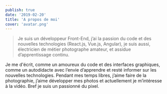 ```yaml
---
publish: true
date: '2019-02-20'
title: 'A propos de moi'
cover: 'avatar.png'
---
```


> Je suis un développeur Front-End, j’ai la passion du code et des nouvelles technologies (React.js, Vue.js, Angular), je suis aussi, électricien de métier photographe amateur, et assidue d’apprentissage continu.

Je me d'écrit, comme un amoureux du code et des interfaces graphiques, comme un autodidacte avec l’envie d’apprendre et resté informer sur les nouvelles technologies. Pendant mes temps libres, j’aime faire de la photographie, j’aime développer mes photos et actuellement je m’intéresse à la vidéo. Bref je suis un passionné du pixel.
